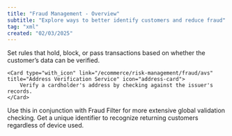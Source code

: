 ```yaml
---
title: "Fraud Management - Overview"
subtitle: "Explore ways to better identify customers and reduce fraud"
tag: "xml"
created: "02/03/2025"
---
```

<CardsGroup type="with_icon">

   <Card type="with_icon" link="/ecommerce/risk-management/fraud/fraud-filter" title="Fraud Filter" icon="badge-check">
Set rules that hold, block, or pass transactions based on whether the customer’s data can be verified.

</Card>

    <Card type="with_icon" link="/ecommerce/risk-management/fraud/avs" title="Address Verification Service" icon="address-card">
        Verify a cardholder's address by checking against the issuer's records.
    </Card>

<Card type="with_icon" link="/ecommerce/risk-management/fraud/decision-manager" title="Decision Manager" icon="globe">
       Use this in conjunction with Fraud Filter for more extensive global validation checking.
    </Card>

<Card type="with_icon" link="/ecommerce/risk-management/fraud/device-fingerprinting" title="Device Fingerprinting" icon="fingerprint">
        Get a unique identifier to recognize returning customers regardless of device used.
    </Card>


</CardsGroup>


